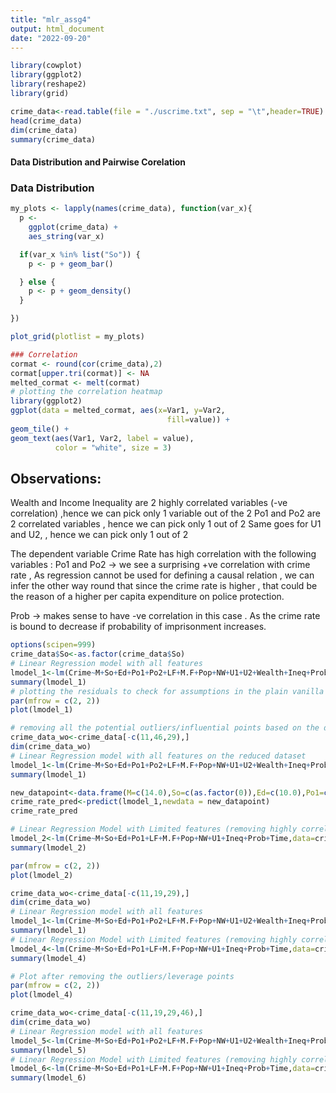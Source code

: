 ```yaml
---
title: "mlr_assg4"
output: html_document
date: "2022-09-20"
---
```


```r
library(cowplot)
library(ggplot2)
library(reshape2)
library(grid)
```


```r
crime_data<-read.table(file = "./uscrime.txt", sep = "\t",header=TRUE)
head(crime_data)
dim(crime_data)
summary(crime_data)
```

#### Data Distribution and Pairwise Corelation
### Data Distribution
```r
my_plots <- lapply(names(crime_data), function(var_x){
  p <- 
    ggplot(crime_data) +
    aes_string(var_x)

  if(var_x %in% list("So")) {
    p <- p + geom_bar()

  } else {
    p <- p + geom_density()
  } 

})

plot_grid(plotlist = my_plots)

### Correlation
cormat <- round(cor(crime_data),2)
cormat[upper.tri(cormat)] <- NA
melted_cormat <- melt(cormat)
# plotting the correlation heatmap
library(ggplot2)
ggplot(data = melted_cormat, aes(x=Var1, y=Var2,
                                   fill=value)) +
geom_tile() +
geom_text(aes(Var1, Var2, label = value),
          color = "white", size = 3)
```
## Observations: 
Wealth and Income Inequality are 2 highly correlated variables (-ve correlation) ,hence we can pick only 1 variable out of the 2
Po1 and Po2 are 2 correlated variables , hence we can pick only 1 out of 2 
Same goes for U1 and U2, , hence we can pick only 1 out of 2 

The dependent variable Crime Rate has high correlation with the following variables :
Po1 and Po2 -> we see a surprising +ve correlation with crime rate , As regression cannot be used for defining a causal relation , we can infer the other way round that since the crime rate is higher , that could be the reason of a higher per capita expenditure on police protection.

Prob -> makes sense to have -ve correlation in this case . As the crime rate is bound to decrease if probability of imprisonment increases.

```r
options(scipen=999)
crime_data$So<-as.factor(crime_data$So)
# Linear Regression model with all features
lmodel_1<-lm(Crime~M+So+Ed+Po1+Po2+LF+M.F+Pop+NW+U1+U2+Wealth+Ineq+Prob+Time,data=crime_data)
summary(lmodel_1)
# plotting the residuals to check for assumptions in the plain vanilla model with all features
par(mfrow = c(2, 2))
plot(lmodel_1)
```

```r
# removing all the potential outliers/influential points based on the diagnostic plots of linear regression model
crime_data_wo<-crime_data[-c(11,46,29),]
dim(crime_data_wo)
# Linear Regression model with all features on the reduced dataset
lmodel_1<-lm(Crime~M+So+Ed+Po1+Po2+LF+M.F+Pop+NW+U1+U2+Wealth+Ineq+Prob+Time,data=crime_data_wo)
summary(lmodel_1)
```


```r
new_datapoint<-data.frame(M=c(14.0),So=c(as.factor(0)),Ed=c(10.0),Po1=c(12.0),Po2=c(15.5),LF=c(0.640),M.F=c(94.0),Pop=c(150),NW=c(1.1),U1=c(0.120),U2=c(3.6),Wealth=c(3200),Ineq=c(20.1),Prob=c(0.04),Time=c(39.0))
crime_rate_pred<-predict(lmodel_1,newdata = new_datapoint)
crime_rate_pred
```


```r
# Linear Regression Model with Limited features (removing highly correlated features)
lmodel_2<-lm(Crime~M+So+Ed+Po1+LF+M.F+Pop+NW+U1+Ineq+Prob+Time,data=crime_data)
summary(lmodel_2)

par(mfrow = c(2, 2))
plot(lmodel_2)
```



```r
crime_data_wo<-crime_data[-c(11,19,29),]
dim(crime_data_wo)
# Linear Regression model with all features
lmodel_1<-lm(Crime~M+So+Ed+Po1+Po2+LF+M.F+Pop+NW+U1+U2+Wealth+Ineq+Prob+Time,data=crime_data_wo)
summary(lmodel_1)
# Linear Regression Model with Limited features (removing highly correlated features)
lmodel_4<-lm(Crime~M+So+Ed+Po1+LF+M.F+Pop+NW+U1+Ineq+Prob+Time,data=crime_data_wo)
summary(lmodel_4)

```


```r
# Plot after removing the outliers/leverage points
par(mfrow = c(2, 2))
plot(lmodel_4)
```

```r
crime_data_wo<-crime_data[-c(11,19,29,46),]
dim(crime_data_wo)
# Linear Regression model with all features
lmodel_5<-lm(Crime~M+So+Ed+Po1+Po2+LF+M.F+Pop+NW+U1+U2+Wealth+Ineq+Prob+Time,data=crime_data_wo)
summary(lmodel_5)
# Linear Regression Model with Limited features (removing highly correlated features)
lmodel_6<-lm(Crime~M+So+Ed+Po1+LF+M.F+Pop+NW+U1+Ineq+Prob+Time,data=crime_data_wo)
summary(lmodel_6)

```